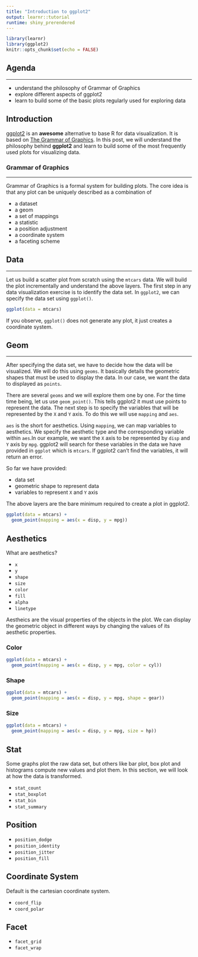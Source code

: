 ```yaml
---
title: "Introduction to ggplot2"
output: learnr::tutorial
runtime: shiny_prerendered
---
```


```r
library(learnr)
library(ggplot2)
knitr::opts_chunk$set(echo = FALSE)
```

## Agenda

<hr>

- understand the philosophy of Grammar of Graphics
- explore different aspects of ggplot2
- learn to build some of the basic plots regularly used for exploring data


## Introduction

[ggplot2](http://ggplot2.tidyverse.org/index.html) is an **awesome** alternative to base R for data visualization. It is based on 
[The Grammar of Graphics](http://www.springer.com/in/book/9780387245447). In this post, we will understand the philosophy behind **ggplot2** and learn to build some of the most frequently used plots for visualizing data. 


### Grammar of Graphics

<hr>

Grammar of Graphics is a formal system for building plots. The core idea is that any plot can be uniquely described as a combination of

- a dataset
- a geom
- a set of mappings
- a statistic
- a position adjustment
- a coordinate system
- a faceting scheme


## Data

<hr>

Let us build a scatter plot from scratch using the `mtcars` data. We will build the plot incrementally and understand the 
above layers. The first step in any data visualization exercise is to identify the data set. In `ggplot2`, we can 
specify the data set using `ggplot()`.

```r
ggplot(data = mtcars) 
```

If you observe, `ggplot()` does not generate any plot, it just creates a coordinate system. 

## Geom

<hr>

After specifying the data set, we have to decide how the data will be visualized. We will do this using  `geoms`. It basically details the geometric shapes that must be used to display the data. In our case, we want the data to displayed as `points`. 

There are several `geoms` and we will explore them one by one. For the time time being, let us use `geom_point()`. This tells ggplot2 it must use points to represent the data. The next step is to specify the variables that will be represented by the `X` and `Y` axis. To do this we will use `mapping` and `aes`. 

`aes` is the short for aesthetics. Using `mapping`, we can map variables to aesthetics. We specify the aesthetic type and the corresponding variable within `aes`.In our example, we want the `X` axis to be represented by `disp` and `Y` axis by `mpg`. ggplot2 will search for these variables in the data we have provided in `ggplot` which is `mtcars`. If ggplot2 can't find the variables, it will return an error.

So far we have provided:

- data set
- geometric shape to represent data
- variables to represent `X` and `Y` axis

The above layers are the bare minimum required to create a plot in ggplot2.

```r
ggplot(data = mtcars) +
  geom_point(mapping = aes(x = disp, y = mpg))
```

## Aesthetics

What are aesthetics?

- `x`
- `y`
- `shape`
- `size`
- `color`
- `fill`
- `alpha`
- `linetype`

Aestheics are the visual properties of the objects in the plot. We can display the geometric object in different ways by
changing the values of its aesthetic properties.

### Color

```r
ggplot(data = mtcars) +
  geom_point(mapping = aes(x = disp, y = mpg, color = cyl))
```

### Shape

```r
ggplot(data = mtcars) +
  geom_point(mapping = aes(x = disp, y = mpg, shape = gear))
```

### Size

```r
ggplot(data = mtcars) +
  geom_point(mapping = aes(x = disp, y = mpg, size = hp))
```

## Stat

Some graphs plot the raw data set, but others like bar plot, box plot and histograms compute new values and plot them.
In this section, we will look at how the data is transformed. 

- `stat_count`
- `stat_boxplot`
- `stat_bin`
- `stat_summary`

## Position

- `position_dodge`
- `position_identity`
- `position_jitter`
- `position_fill`

## Coordinate System

Default is the cartesian coordinate system.

- `coord_flip`
- `coord_polar`

## Facet

- `facet_grid`
- `facet_wrap`